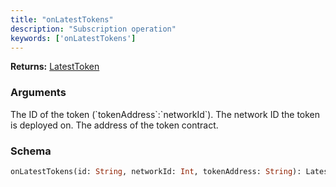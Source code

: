 ```yaml
---
title: "onLatestTokens"
description: "Subscription operation"
keywords: ['onLatestTokens']
---
```


**Returns:** [LatestToken](/api-reference/types/latesttoken)

### Arguments

<ResponseField name="id" type="String">
  The ID of the token (`tokenAddress`:`networkId`).
</ResponseField>

<ResponseField name="networkId" type="Int">
  The network ID the token is deployed on.
</ResponseField>

<ResponseField name="tokenAddress" type="String">
  The address of the token contract.
</ResponseField>

### Schema


```graphql 
onLatestTokens(id: String, networkId: Int, tokenAddress: String): LatestToken
```
